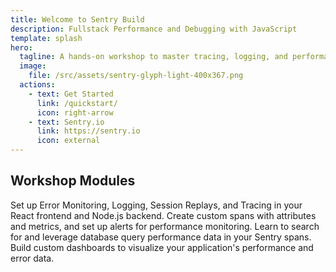 ```yaml
---
title: Welcome to Sentry Build
description: Fullstack Performance and Debugging with JavaScript
template: splash
hero:
  tagline: A hands-on workshop to master tracing, logging, and performance monitoring with Sentry in JavaScript applications
  image:
    file: /src/assets/sentry-glyph-light-400x367.png
  actions:
    - text: Get Started
      link: /quickstart/
      icon: right-arrow
    - text: Sentry.io
      link: https://sentry.io
      icon: external
---
```



## Workshop Modules

<CardGrid stagger>
	<Card title="Getting Started with Sentry" icon="rocket">
		Set up Error Monitoring, Logging, Session Replays, and Tracing in your React frontend and Node.js backend.
	</Card>
	<Card title="Custom Spans and Metrics" icon="setting">
		Create custom spans with attributes and metrics, and set up alerts for performance monitoring.
	</Card>
	<Card title="Understanding Database Queries" icon="information">
		Learn to search for and leverage database query performance data in your Sentry spans.
	</Card>
	<Card title="Creating Dashboards and Visualizations" icon="open-book">
		Build custom dashboards to visualize your application's performance and error data.
	</Card>
</CardGrid>
